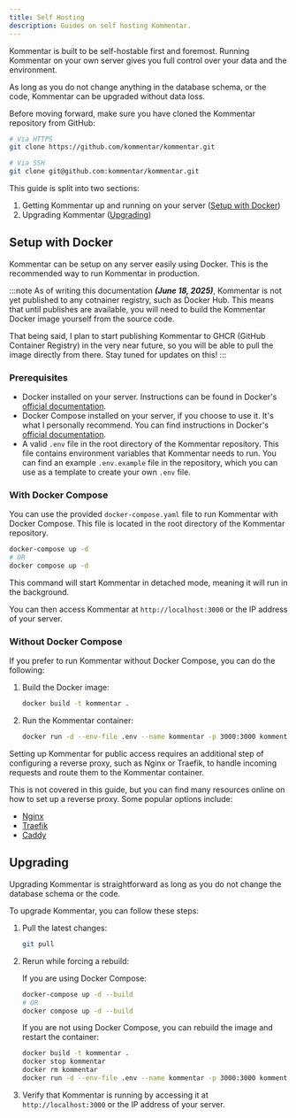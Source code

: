 ```yaml
---
title: Self Hosting
description: Guides on self hosting Kommentar.
---
```



Kommentar is built to be self-hostable first and foremost. Running Kommentar on your own server gives you full control over your data and the environment.

As long as you do not change anything in the database schema, or the code, Kommentar can be upgraded without data loss.

Before moving forward, make sure you have cloned the Kommentar repository from GitHub:

```bash
# Via HTTPS
git clone https://github.com/kommentar/kommentar.git

# Via SSH
git clone git@github.com:kommentar/kommentar.git
```

This guide is split into two sections:

1. Getting Kommentar up and running on your server ([Setup with Docker](#setup-with-docker))
2. Upgrading Kommentar ([Upgrading](#upgrading))

## Setup with Docker

Kommentar can be setup on any server easily using Docker. This is the recommended way to run Kommentar in production.

:::note
As of writing this documentation _**(June 18, 2025)**_, Kommentar is not yet published to any cotnainer registry, such as Docker Hub. This means that until publishes are available, you will need to build the Kommentar Docker image yourself from the source code.

That being said, I plan to start publishing Kommentar to GHCR (GitHub Container Registry) in the very near future, so you will be able to pull the image directly from there. Stay tuned for updates on this!
:::

### Prerequisites

- Docker installed on your server. Instructions can be found in Docker's [official documentation](https://docs.docker.com/engine/install/).
- Docker Compose installed on your server, if you choose to use it. It's what I personally recommend. You can find instructions in Docker's [official documentation](https://docs.docker.com/compose/install/).
- A valid `.env` file in the root directory of the Kommentar repository. This file contains environment variables that Kommentar needs to run. You can find an example `.env.example` file in the repository, which you can use as a template to create your own `.env` file.

### With Docker Compose <Badge text="Recommended" variant="success" size="medium" />

You can use the provided `docker-compose.yaml` file to run Kommentar with Docker Compose. This file is located in the root directory of the Kommentar repository.

```bash
docker-compose up -d
# OR
docker compose up -d
```

This command will start Kommentar in detached mode, meaning it will run in the background.

You can then access Kommentar at `http://localhost:3000` or the IP address of your server.

### Without Docker Compose

If you prefer to run Kommentar without Docker Compose, you can do the following:

<Steps>

1. Build the Docker image:

   ```bash
   docker build -t kommentar .
   ```

2. Run the Kommentar container:

   ```bash
   docker run -d --env-file .env --name kommentar -p 3000:3000 kommentar
   ```

</Steps>

Setting up Kommentar for public access requires an additional step of configuring a reverse proxy, such as Nginx or Traefik, to handle incoming requests and route them to the Kommentar container.

This is not covered in this guide, but you can find many resources online on how to set up a reverse proxy. Some popular options include:

- [Nginx](https://www.nginx.com/)
- [Traefik](https://traefik.io/)
- [Caddy](https://caddyserver.com/)

## Upgrading

Upgrading Kommentar is straightforward as long as you do not change the database schema or the code.

To upgrade Kommentar, you can follow these steps:

<Steps>

1. Pull the latest changes:

   ```bash
   git pull
   ```

2. Rerun while forcing a rebuild:

   If you are using Docker Compose:

   ```bash
   docker-compose up -d --build
   # OR
   docker compose up -d --build
   ```

   If you are not using Docker Compose, you can rebuild the image and restart the container:

   ```bash
   docker build -t kommentar .
   docker stop kommentar
   docker rm kommentar
   docker run -d --env-file .env --name kommentar -p 3000:3000 kommentar
   ```

3. Verify that Kommentar is running by accessing it at `http://localhost:3000` or the IP address of your server.

</Steps>
